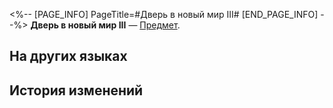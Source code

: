 <%-- [PAGE_INFO]
PageTitle=#Дверь в новый мир III#
[END_PAGE_INFO] --%>
{{Предмет Инфобокс
|id          = 252336
|Изображение = Предмет Дверь в новый мир III.png
|Тип         = 
|Инвентарь   = 
|Редкость    = 5
|Эффект      = 
|Описание    = Соберите набор карточек воспоминаний, чтобы получить усиление.
}}
{{Описание|Ваши воспоминания об Освоении могут стать источником вдохновения для игры.}}
'''Дверь в новый мир III''' — [[Предмет]].

==На других языках==
{{На других языках
|en   = Door to A New World (III)
|zhs  = 新世界大门-Ⅲ
|zht  = 新世界大門-Ⅲ
|ja   = 新世界へのドア-III
|ko   = 신세계의 문-Ⅲ
|es   = Puerta a un nuevo mundo&nbsp;III
|fr   = Porte vers un nouveau monde (III)
|ru   = Дверь в новый мир III
|th   = ประตูสู่โลกใหม่ III
|vi   = Cánh Cổng Thế Giới Mới-III
|de   = Tür zu einer neuen Welt (III)
|id   = Gerbang Dunia Baru III
|pt   = Porta Para Um Novo Mundo (III)
}}

==История изменений==
{{История изменений|3.5}}
